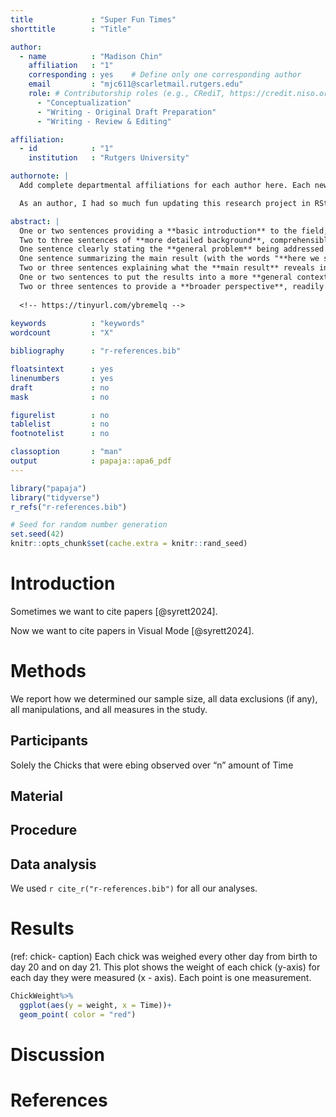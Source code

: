 ```yaml
---
title             : "Super Fun Times"
shorttitle        : "Title"

author: 
  - name          : "Madison Chin"
    affiliation   : "1"
    corresponding : yes    # Define only one corresponding author
    email         : "mjc611@scarletmail.rutgers.edu"
    role: # Contributorship roles (e.g., CRediT, https://credit.niso.org/)
      - "Conceptualization"
      - "Writing - Original Draft Preparation"
      - "Writing - Review & Editing"

affiliation:
  - id            : "1"
    institution   : "Rutgers University"

authornote: |
  Add complete departmental affiliations for each author here. Each new line herein must be indented, like this line.

  As an author, I had so much fun updating this research project in RStudio.

abstract: |
  One or two sentences providing a **basic introduction** to the field,  comprehensible to a scientist in any discipline.
  Two to three sentences of **more detailed background**, comprehensible  to scientists in related disciplines.
  One sentence clearly stating the **general problem** being addressed by  this particular study.
  One sentence summarizing the main result (with the words "**here we show**" or their equivalent).
  Two or three sentences explaining what the **main result** reveals in direct comparison to what was thought to be the case previously, or how the  main result adds to previous knowledge.
  One or two sentences to put the results into a more **general context**.
  Two or three sentences to provide a **broader perspective**, readily comprehensible to a scientist in any discipline.
  
  <!-- https://tinyurl.com/ybremelq -->
  
keywords          : "keywords"
wordcount         : "X"

bibliography      : "r-references.bib"

floatsintext      : yes
linenumbers       : yes
draft             : no
mask              : no

figurelist        : no
tablelist         : no
footnotelist      : no

classoption       : "man"
output            : papaja::apa6_pdf
---
```


```r
library("papaja")
library("tidyverse")
r_refs("r-references.bib")
```

```r
# Seed for random number generation
set.seed(42)
knitr::opts_chunk$set(cache.extra = knitr::rand_seed)
```

# Introduction

Sometimes we want to cite papers [@syrett2024].

Now we want to cite papers in Visual Mode [@syrett2024].

# Methods

We report how we determined our sample size, all data exclusions (if any), all manipulations, and all measures in the study. <!-- 21-word solution (Simmons, Nelson & Simonsohn, 2012; retrieved from http://ssrn.com/abstract=2160588) -->

## Participants

Solely the Chicks that were ebing observed over "n" amount of Time

## Material

## Procedure

## Data analysis

We used `r cite_r("r-references.bib")` for all our analyses.

# Results

(ref: chick- caption) Each chick was weighed every other day from birth to day 20 and on day 21. This plot shows the weight of each chick (y-axis) for each day they were measured (x - axis). Each point is one measurement.

```r
ChickWeight%>%
  ggplot(aes(y = weight, x = Time))+
  geom_point( color = "red")
```

# Discussion

\newpage

# References

::: {#refs custom-style="Bibliography"}
:::
